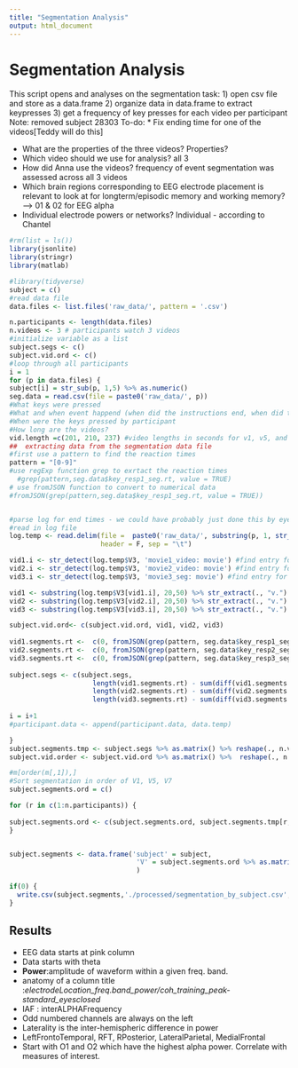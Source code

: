 ```yaml
---
title: "Segmentation Analysis"
output: html_document
---
```

# Segmentation Analysis

 This script opens and analyses on the segmentation task: 
1) open csv file and store as a data.frame
2) organize data in data.frame to extract keypresses
3) get a frequency of key presses for each video per participant
Note: removed subject 28303
To-do:
* Fix ending time for one of the videos[Teddy will do this]

* What are the properties of the three videos? Properties?
* Which video should we use for analysis? all 3
* How did Anna use the videos? frequency of event segmentation was assessed across all 3 videos
* Which brain regions corresponding to EEG electrode placement is relevant to look at for longterm/episodic memory and working memory? --> 01 & 02 for EEG alpha
* Individual electrode powers or networks? Individual -  according to Chantel




```r
#rm(list = ls())
library(jsonlite)
library(stringr)
library(matlab)
```

```r
#library(tidyverse)
subject = c()
#read data file
data.files <- list.files('raw_data/', pattern = '.csv')

n.participants <- length(data.files)
n.videos <- 3 # participants watch 3 videos
#initialize variable as a list
subject.segs <- c()
subject.vid.ord <- c()
#loop through all participants
i = 1
for (p in data.files) {
subject[i] = str_sub(p, 1,5) %>% as.numeric()
seg.data = read.csv(file = paste0('raw_data/', p))
#What keys were pressed
#What and when event happend (when did the instructions end, when did the videos start etc)
#When were the keys pressed by participant
#How long are the videos? 
vid.length =c(201, 210, 237) #video lengths in seconds for v1, v5, and v7
##  extracting data from the segmentation data file
#first use a pattern to find the reaction times
pattern = "[0-9]"
#use regExp function grep to exrtact the reaction times
  #grep(pattern,seg.data$key_resp1_seg.rt, value = TRUE)
# use fromJSON function to convert to numerical data
#fromJSON(grep(pattern,seg.data$key_resp1_seg.rt, value = TRUE))


#parse log for end times - we could have probably just done this by eye but that's not fun...
#read in log file
log.temp <- read.delim(file =  paste0('raw_data/', substring(p, 1, str_length(p) - 3),'log'), 
                       header = F, sep = "\t")

vid1.i <- str_detect(log.temp$V3, 'movie1_video: movie') #find entry for video 1
vid2.i <- str_detect(log.temp$V3, 'movie2_video: movie') #find entry for video 2
vid3.i <- str_detect(log.temp$V3, 'movie3_seg: movie') #find entry for video 3

vid1 <- substring(log.temp$V3[vid1.i], 20,50) %>% str_extract(., "v.")
vid2 <- substring(log.temp$V3[vid2.i], 20,50) %>% str_extract(., "v.")
vid3 <- substring(log.temp$V3[vid3.i], 20,50) %>% str_extract(., "v.")

subject.vid.ord<- c(subject.vid.ord, vid1, vid2, vid3)   
                    
vid1.segments.rt <-  c(0, fromJSON(grep(pattern, seg.data$key_resp1_seg.rt, value = TRUE)))
vid2.segments.rt <-  c(0, fromJSON(grep(pattern, seg.data$key_resp2_seg.rt, value = TRUE)))
vid3.segments.rt <-  c(0, fromJSON(grep(pattern, seg.data$key_resp3_seg.rt, value = TRUE)))
     
subject.segs <- c(subject.segs,
                     length(vid1.segments.rt) - sum(diff(vid1.segments.rt) < .1),
                     length(vid2.segments.rt) - sum(diff(vid2.segments.rt) < .1),
                     length(vid3.segments.rt) - sum(diff(vid3.segments.rt) < .1))
                  
i = i+1                      
#participant.data <- append(participant.data, data.temp)  

}
subject.segments.tmp <- subject.segs %>% as.matrix() %>% reshape(., n.videos, n.participants) %>% t()
subject.vid.order <- subject.vid.ord %>% as.matrix() %>%  reshape(., n.videos, n.participants) %>% t()

#m[order(m[,1]),]
#Sort segmentation in order of V1, V5, V7
subject.segments.ord = c()

for (r in c(1:n.participants)) {
  
subject.segments.ord <- c(subject.segments.ord, subject.segments.tmp[r, order(subject.vid.order[r, ])])
}


subject.segments <- data.frame('subject' = subject,
                                'V' = subject.segments.ord %>% as.matrix() %>% reshape(.,  n.videos, n.participants) %>% t()
                                )

if(0) {
  write.csv(subject.segments,'./processed/segmentation_by_subject.csv',row.names = F)
}
```

## Results 
- EEG data starts at pink column
- Data starts with theta 
- **Power**:amplitude of waveform within a given freq. band.
- anatomy of a column title :*electrodeLocation_freq.band_power/coh_training_peak-standard_eyesclosed*
- IAF : interALPHAFrequency
- Odd numbered channels are always on the left
- Laterality is the inter-hemispheric difference in power
- LeftFrontoTemporal, RFT, RPosterior, LateralParietal, MedialFrontal
- Start with O1 and O2 which have the highest alpha power. Correlate with measures of interest. 


